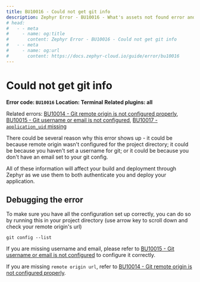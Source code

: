 ```yaml
---
title: BU10016 - Could not get git info
description: Zephyr Error - BU10016 - What's assets not found error and how to debug it
# head: 
#   - - meta
#     - name: og:title
#       content: Zephyr Error - BU10016 - Could not get git info
#   - - meta
#     - name: og:url 
#       content: https://docs.zephyr-cloud.io/guide/error/bu10016
---
```


# Could not get git info

**Error code: `BU10016`**
**Location: Terminal**
**Related plugins: all**


Related errors: [BU10014 - Git remote origin is not configured properly](/guide/error/bu10014), [BU10015 - Git username or email is not configured](/guide/error/bu10015), [BU10017 - `application_uid` missing](/guide/error/bu10017)

There could be several reason why this error shows up - it could be because remote origin wasn't configured for the project directory; it could be because you haven't set a username for git; or it could be because you don't have an email set to your git config. 

All of these information will affect your build and deployment through Zephyr as we use them to both authenticate you and deploy your application. 

## Debugging the error

To make sure you have all the configuration set up correctly, you can do so by running this in your project directory (use arrow key to scroll down and check your remote origin's url)

```
git config --list
```
If you are missing username and email, please refer to [BU10015 - Git username or email is not configured](/guide/error/bu10015) to configure it correctly. 

If you are missing `remote origin url`, refer to [BU10014 - Git remote origin is not configured properly](/guide/error/bu10014).


